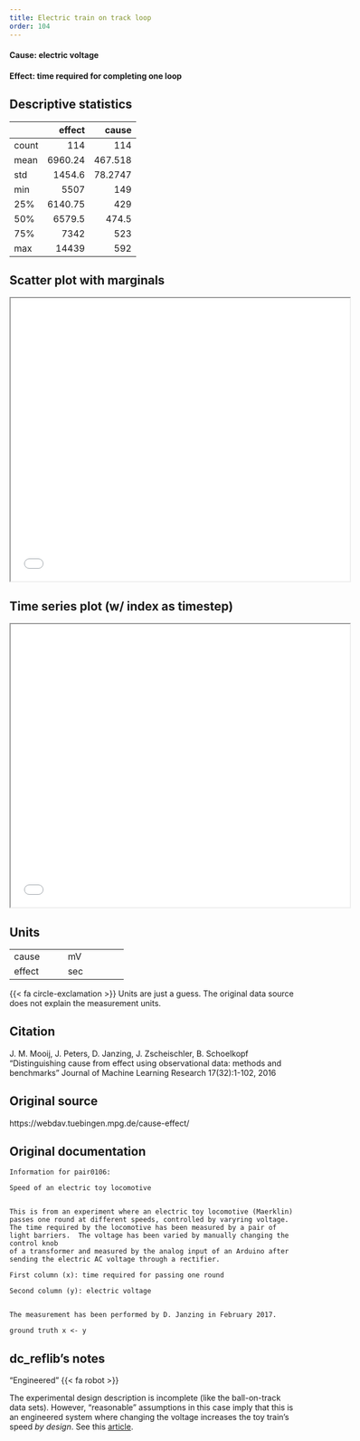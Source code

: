 ```yaml
---
title: Electric train on track loop
order: 104
---
```


#### **Cause**: electric voltage
#### **Effect**: time required for completing one loop

## Descriptive statistics
|       |   effect |    cause |
|:------|---------:|---------:|
| count |   114    | 114      |
| mean  |  6960.24 | 467.518  |
| std   |  1454.6  |  78.2747 |
| min   |  5507    | 149      |
| 25%   |  6140.75 | 429      |
| 50%   |  6579.5  | 474.5    |
| 75%   |  7342    | 523      |
| max   | 14439    | 592      |

## Scatter plot with marginals

```{=html}
<iframe width=600 height=500 src="plots/scatter_0106.html"></iframe>
```

## Time series plot (w/ index as timestep)

```{=html}
<iframe width=600 height=500 src="plots/series_0106.html"></iframe>
```

## Units
+----------+-----------------+
| cause    | mV              |
+----------+-----------------+
| effect   | sec             |
+----------+-----------------+
{{< fa circle-exclamation >}} Units are just a guess. The original data source does not explain the measurement units. 



## Citation
J. M. Mooij, J. Peters, D. Janzing, J. Zscheischler, B. Schoelkopf
"Distinguishing cause from effect using observational data: methods and benchmarks"
Journal of Machine Learning Research 17(32):1-102, 2016

## Original source
https://webdav.tuebingen.mpg.de/cause-effect/

## Original documentation
```
Information for pair0106:

Speed of an electric toy locomotive


This is from an experiment where an electric toy locomotive (Maerklin) passes one round at different speeds, controlled by varyring voltage.
The time required by the locomotive has been measured by a pair of light barriers.  The voltage has been varied by manually changing the control knob
of a transformer and measured by the analog input of an Arduino after sending the electric AC voltage through a rectifier.  

First column (x): time required for passing one round   

Second column (y): electric voltage 


The measurement has been performed by D. Janzing in February 2017.

ground truth x <- y

```

## dc_reflib's notes
::: {.callout-note title="Operational Causality"}
"Engineered" {{< fa robot >}}

The experimental design description is incomplete (like the ball-on-track data sets). However, "reasonable" assumptions in this case imply that this is an engineered system where changing the voltage increases the toy train's speed _by design_. See this [article](https://dccwiki.com/Analog). 
:::